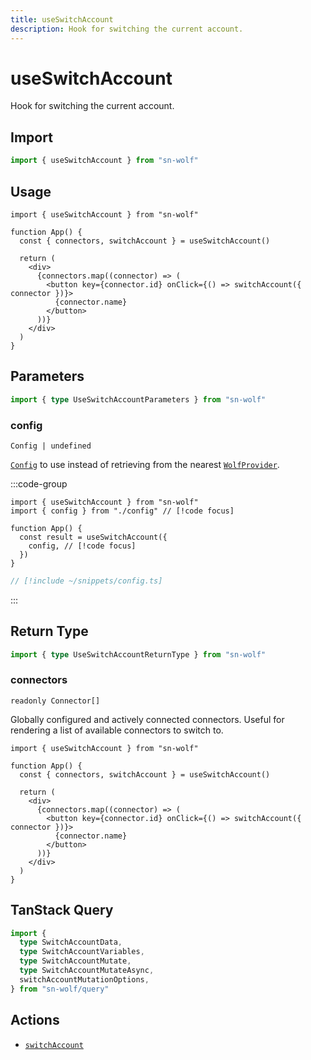 ```yaml
---
title: useSwitchAccount
description: Hook for switching the current account.
---
```


# useSwitchAccount

Hook for switching the current account.

## Import

```ts
import { useSwitchAccount } from "sn-wolf"
```

## Usage

```tsx [index.tsx]
import { useSwitchAccount } from "sn-wolf"

function App() {
  const { connectors, switchAccount } = useSwitchAccount()

  return (
    <div>
      {connectors.map((connector) => (
        <button key={connector.id} onClick={() => switchAccount({ connector })}>
          {connector.name}
        </button>
      ))}
    </div>
  )
}
```

## Parameters

```ts
import { type UseSwitchAccountParameters } from "sn-wolf"
```

### config

`Config | undefined`

[`Config`](/react/api/createConfig#config) to use instead of retrieving from the nearest [`WolfProvider`](/react/api/WolfProvider).

:::code-group
```tsx [index.tsx]
import { useSwitchAccount } from "sn-wolf"
import { config } from "./config" // [!code focus]

function App() {
  const result = useSwitchAccount({
    config, // [!code focus]
  })
}
```

```ts [config.ts]
// [!include ~/snippets/config.ts]
```
:::


<MutationOptions mutate="switchAccount" TData="SwitchAccountData" TError="SwitchAccountErrorType" TVariables="SwitchAccountVariables" />

## Return Type

```ts
import { type UseSwitchAccountReturnType } from "sn-wolf"
```

### connectors

`readonly Connector[]`

Globally configured and actively connected connectors. Useful for rendering a list of available connectors to switch to.

```tsx [index.tsx]
import { useSwitchAccount } from "sn-wolf"

function App() {
  const { connectors, switchAccount } = useSwitchAccount()

  return (
    <div>
      {connectors.map((connector) => (
        <button key={connector.id} onClick={() => switchAccount({ connector })}>
          {connector.name}
        </button>
      ))}
    </div>
  )
}
```


<MutationResult mutate="switchAccount" TData="SwitchAccountData" TError="SwitchAccountErrorType" TVariables="SwitchAccountVariables" />

## TanStack Query

```ts
import {
  type SwitchAccountData,
  type SwitchAccountVariables,
  type SwitchAccountMutate,
  type SwitchAccountMutateAsync,
  switchAccountMutationOptions,
} from "sn-wolf/query"
```

## Actions

- [`switchAccount`](/core/actions/switchAccount)
